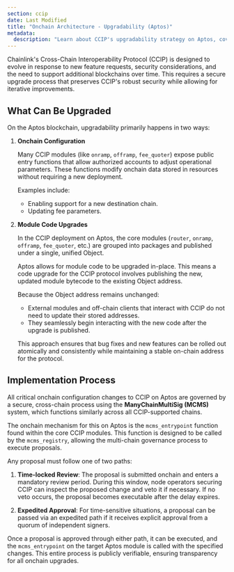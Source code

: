 ```yaml
---
section: ccip
date: Last Modified
title: "Onchain Architecture - Upgradability (Aptos)"
metadata:
  description: "Learn about CCIP's upgradability strategy on Aptos, covering onchain configuration, module code upgrades, the timelocked review process and the cross-chain MCMS-based governance process."
---
```


Chainlink's Cross-Chain Interoperability Protocol (CCIP) is designed to evolve in response to new feature requests, security considerations, and the need to support additional blockchains over time. This requires a secure upgrade process that preserves CCIP's robust security while allowing for iterative improvements.

## What Can Be Upgraded

On the Aptos blockchain, upgradability primarily happens in two ways:

1. **Onchain Configuration**

   Many CCIP modules (like `onramp`, `offramp`, `fee_quoter`) expose public entry functions that allow authorized accounts to adjust operational parameters. These functions modify onchain data stored in resources without requiring a new deployment.

   Examples include:

   - Enabling support for a new destination chain.
   - Updating fee parameters.

1. **Module Code Upgrades**

   In the CCIP deployment on Aptos, the core modules (`router`, `onramp`, `offramp`, `fee_quoter`, etc.) are grouped into packages and published under a single, unified Object.

   Aptos allows for module code to be upgraded in-place. This means a code upgrade for the CCIP protocol involves publishing the new, updated module bytecode to the existing Object address.

   Because the Object address remains unchanged:

   - External modules and off-chain clients that interact with CCIP do not need to update their stored addresses.
   - They seamlessly begin interacting with the new code after the upgrade is published.

   This approach ensures that bug fixes and new features can be rolled out atomically and consistently while maintaining a stable on-chain address for the protocol.

## Implementation Process

All critical onchain configuration changes to CCIP on Aptos are governed by a secure, cross-chain process using the **ManyChainMultiSig (MCMS)** system, which functions similarly across all CCIP-supported chains.

The onchain mechanism for this on Aptos is the `mcms_entrypoint` function found within the core CCIP modules. This function is designed to be called by the `mcms_registry`, allowing the multi-chain governance process to execute proposals.

Any proposal must follow one of two paths:

1. **Time-locked Review**: The proposal is submitted onchain and enters a mandatory review period. During this window, node operators securing CCIP can inspect the proposed change and veto it if necessary. If no veto occurs, the proposal becomes executable after the delay expires.

1. **Expedited Approval**: For time-sensitive situations, a proposal can be passed via an expedited path if it receives explicit approval from a quorum of independent signers.

Once a proposal is approved through either path, it can be executed, and the `mcms_entrypoint` on the target Aptos module is called with the specified changes. This entire process is publicly verifiable, ensuring transparency for all onchain upgrades.
